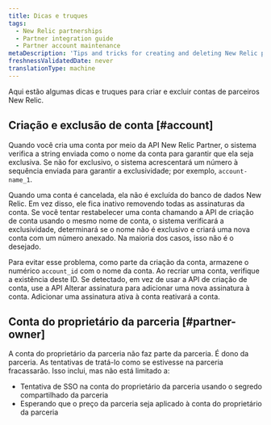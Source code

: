 ```yaml
---
title: Dicas e truques
tags:
  - New Relic partnerships
  - Partner integration guide
  - Partner account maintenance
metaDescription: 'Tips and tricks for creating and deleting New Relic partner accounts, including the partnership owner account.'
freshnessValidatedDate: never
translationType: machine
---
```


Aqui estão algumas dicas e truques para criar e excluir contas de parceiros New Relic.

## Criação e exclusão de conta [#account]

Quando você cria uma conta por meio da API New Relic Partner, o sistema verifica a string enviada como o nome da conta para garantir que ela seja exclusiva. Se não for exclusivo, o sistema acrescentará um número à sequência enviada para garantir a exclusividade; por exemplo, `account-name_1`.

Quando uma conta é cancelada, ela não é excluída do banco de dados New Relic. Em vez disso, ele fica inativo removendo todas as assinaturas da conta. Se você tentar restabelecer uma conta chamando a API de criação de conta usando o mesmo nome de conta, o sistema verificará a exclusividade, determinará se o nome não é exclusivo e criará uma nova conta com um número anexado. Na maioria dos casos, isso não é o desejado.

Para evitar esse problema, como parte da criação da conta, armazene o numérico `account_id` com o nome da conta. Ao recriar uma conta, verifique a existência deste ID. Se detectado, em vez de usar a API de criação de conta, use a API Alterar assinatura para adicionar uma nova assinatura à conta. Adicionar uma assinatura ativa à conta reativará a conta.

## Conta do proprietário da parceria [#partner-owner]

A conta do proprietário da parceria não faz parte da parceria. É dono da parceria. As tentativas de tratá-lo como se estivesse na parceria fracassarão. Isso inclui, mas não está limitado a:

* Tentativa de SSO na conta do proprietário da parceria usando o segredo compartilhado da parceria
* Esperando que o preço da parceria seja aplicado à conta do proprietário da parceria
